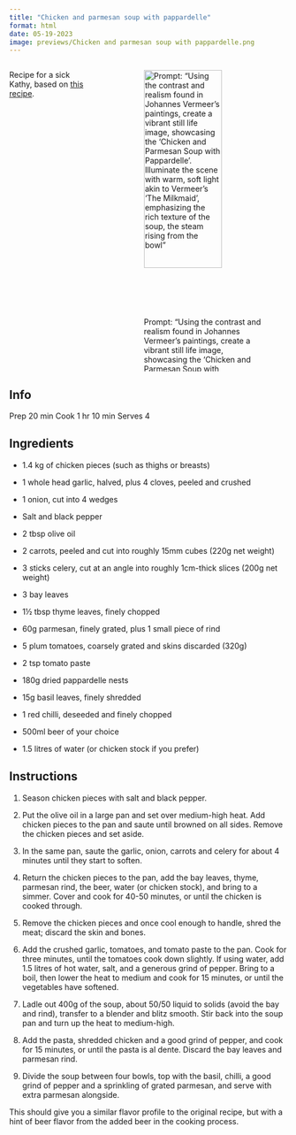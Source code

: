 ```yaml
---
title: "Chicken and parmesan soup with pappardelle"
format: html
date: 05-19-2023
image: previews/Chicken and parmesan soup with pappardelle.png
---
```


:::: {.columns}

::: {.column width="30%"}
Recipe for a sick Kathy, based on [this recipe](https://www.theguardian.com/food/2019/feb/23/soup-recipes-yotam-ottolenghi-chicken-parmesan-lemon-lentil-burnt-aubergine).
:::

::: {.column width="5%"}

:::

::: {.column width="65%"}
![Prompt: "Using the contrast and realism found in Johannes Vermeer's paintings, create a vibrant still life image, showcasing the 'Chicken and Parmesan Soup with Pappardelle'. Illuminate the scene with warm, soft light akin to Vermeer's 'The Milkmaid', emphasizing the rich texture of the soup, the steam rising from the bowl"](previews/Chicken and parmesan soup with pappardelle.png){width=80%}
:::

::::

## Info

Prep 20 min
Cook 1 hr 10 min
Serves 4

## Ingredients

- 1.4 kg of chicken pieces (such as thighs or breasts)

- 1 whole head garlic, halved, plus 4 cloves, peeled and crushed

- 1 onion, cut into 4 wedges

- Salt and black pepper

- 2 tbsp olive oil

- 2 carrots, peeled and cut into roughly 15mm cubes (220g net weight)

- 3 sticks celery, cut at an angle into roughly 1cm-thick slices (200g net weight)

- 3 bay leaves

- 1½ tbsp thyme leaves, finely chopped

- 60g parmesan, finely grated, plus 1 small piece of rind

- 5 plum tomatoes, coarsely grated and skins discarded (320g)

- 2 tsp tomato paste

- 180g dried pappardelle nests

- 15g basil leaves, finely shredded

- 1 red chilli, deseeded and finely chopped

- 500ml beer of your choice

- 1.5 litres of water (or chicken stock if you prefer)

## Instructions

1. Season chicken pieces with salt and black pepper. 

2. Put the olive oil in a large pan and set over medium-high heat. Add chicken pieces to the pan and saute until browned on all sides. Remove the chicken pieces and set aside. 

3. In the same pan, saute the garlic, onion, carrots and celery for about 4 minutes until they start to soften. 

4. Return the chicken pieces to the pan, add the bay leaves, thyme, parmesan rind, the beer, water (or chicken stock), and bring to a simmer. Cover and cook for 40-50 minutes, or until the chicken is cooked through. 

5. Remove the chicken pieces and once cool enough to handle, shred the meat; discard the skin and bones. 

6. Add the crushed garlic, tomatoes, and tomato paste to the pan. Cook for three minutes, until the tomatoes cook down slightly. If using water, add 1.5 litres of hot water, salt, and a generous grind of pepper. Bring to a boil, then lower the heat to medium and cook for 15 minutes, or until the vegetables have softened. 

7. Ladle out 400g of the soup, about 50/50 liquid to solids (avoid the bay and rind), transfer to a blender and blitz smooth. Stir back into the soup pan and turn up the heat to medium-high. 

8. Add the pasta, shredded chicken and a good grind of pepper, and cook for 15 minutes, or until the pasta is al dente. Discard the bay leaves and parmesan rind. 

9. Divide the soup between four bowls, top with the basil, chilli, a good grind of pepper and a sprinkling of grated parmesan, and serve with extra parmesan alongside.

This should give you a similar flavor profile to the original recipe, but with a hint of beer flavor from the added beer in the cooking process.